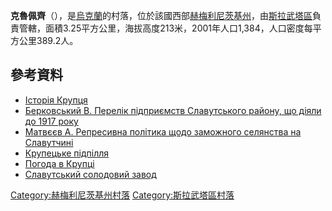 {{coord|50|20|11|N|26|49|4|E|scale:30000|display=title}}

'''克魯佩齊'''（{{lang-uk|Крупець}}），是[[烏克蘭|烏克蘭]]的村落，位於該國西部[[赫梅利尼茨基州|赫梅利尼茨基州]]，由[[斯拉武塔區|斯拉武塔區]]負責管轄，面積3.25平方公里，海拔高度213米，2001年人口1,384，人口密度每平方公里389.2人。

==參考資料==
* [http://www.slavuta.km.ua/index.php3?context=info&lang=U&cont=k&id_s=140&id_w=143&m=1 Історія Крупця] {{Wayback|url=http://www.slavuta.km.ua/index.php3?context=info&lang=U&cont=k&id_s=140&id_w=143&m=1 |date=20150924102610 }}
* [http://istvolyn.info/index.php?option=com_content&view=article&id=2044:---------1917-&catid=17&Itemid=17 Берковський В. Перелік підприємств Славутського району, що діяли до 1917 року]{{Wayback|url=http://istvolyn.info/index.php?option=com_content&view=article&id=2044:---------1917-&catid=17&Itemid=17 |date=20131230233230 }}
* [http://istvolyn.info/index.php?option=com_content&view=article&id=1776:---------&catid=17&Itemid=17 Матвєєв А. Репресивна політика щодо заможного селянства на Славутчині] {{Wayback|url=http://istvolyn.info/index.php?option=com_content&view=article&id=1776:---------&catid=17&Itemid=17 |date=20160304191434 }}
* [http://www.slavuta.km.ua/index.php3?context=info&lang=U&id_s=145&id_t=5&m Крупецьке підпілля] {{Wayback|url=http://www.slavuta.km.ua/index.php3?context=info&lang=U&id_s=145&id_t=5&m |date=20160305125255 }}
* [http://weather.in.ua/ua/hmel'nickaja/12492 Погода в Крупці]{{Wayback|url=http://weather.in.ua/ua/hmel%27nickaja/12492 |date=20160305103935 }}
* [http://www.ua-region.com.ua/00377733 Славутський солодовий завод] {{Wayback|url=http://www.ua-region.com.ua/00377733 |date=20200804080606 }}

{{DEFAULTSORT:Крупець}}
[[Category:赫梅利尼茨基州村落|Category:赫梅利尼茨基州村落]]
[[Category:斯拉武塔區村落|Category:斯拉武塔區村落]]


{{Khmelnytskyi-geo-stub}}